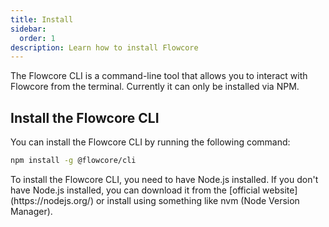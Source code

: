 ```yaml
---
title: Install
sidebar:
  order: 1
description: Learn how to install Flowcore
---
```



The Flowcore CLI is a command-line tool that allows you to interact with Flowcore from the terminal. Currently it can
only be installed via NPM.

## Install the Flowcore CLI

You can install the Flowcore CLI by running the following command:

```bash
npm install -g @flowcore/cli
```

<Card title="Requires Node.js" icon="information">
    To install the Flowcore CLI, you need to have Node.js installed. If you don't have Node.js installed, you can download
    it from the [official website](https://nodejs.org/) or install using something like nvm (Node Version Manager).
</Card>